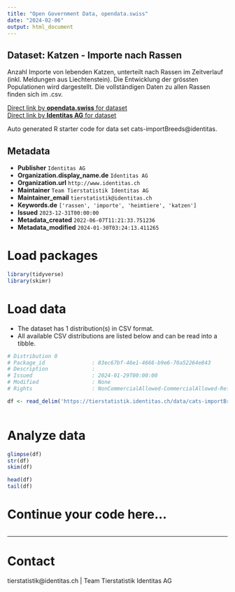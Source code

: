 ```yaml
---
title: "Open Government Data, opendata.swiss"
date: "2024-02-06"
output: html_document
---
```


## Dataset: Katzen - Importe nach Rassen

Anzahl Importe von lebenden Katzen, unterteilt nach Rassen im Zeitverlauf (inkl. Meldungen aus Liechtenstein). Die Entwicklung der grössten Populationen wird dargestellt. Die vollständigen Daten zu allen Rassen finden sich im .csv.

[Direct link by **opendata.swiss** for dataset](https://opendata.swiss/de/dataset/katzen-importe-nach-rassen)<br>
[Direct link by **Identitas AG** for dataset](https://tierstatistik.identitas.ch/)

Auto generated R starter code for data set cats-importBreeds@identitas.

## Metadata

- **Publisher** `Identitas AG`
- **Organization.display_name.de** `Identitas AG`
- **Organization.url** `http://www.identitas.ch`
- **Maintainer** `Team Tierstatistik Identitas AG`
- **Maintainer_email** `tierstatistik@identitas.ch`
- **Keywords.de** `['rassen', 'importe', 'heimtiere', 'katzen']`
- **Issued** `2023-12-31T00:00:00`
- **Metadata_created** `2022-06-07T11:21:33.751236`
- **Metadata_modified** `2024-01-30T03:24:13.411265`


# Load packages

```r

library(tidyverse)
library(skimr)

```

# Load data

-   The dataset has 1 distribution(s) in CSV format.
-   All available CSV distributions are listed below and can be read into a tibble.

```r

# Distribution 0
# Package_id               : 83ec67bf-46e1-4666-b9e6-70a52264e843
# Description              : 
# Issued                   : 2024-01-29T00:00:00
# Modified                 : None
# Rights                   : NonCommercialAllowed-CommercialAllowed-ReferenceRequired

df <- read_delim('https://tierstatistik.identitas.ch/data/cats-importBreeds.csv')



```

# Analyze data

```r

glimpse(df)
str(df)
skim(df)

head(df)
tail(df)

```

# Continue your code here...

```r

```

------------------------------------------------------------------------

# Contact

tierstatistik@identitas.ch | Team Tierstatistik Identitas AG
